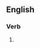 ==English==

===Verb===
{{head|en|verb form}}

# {{present participle of|professionalize|lang=en|nocat=1}}